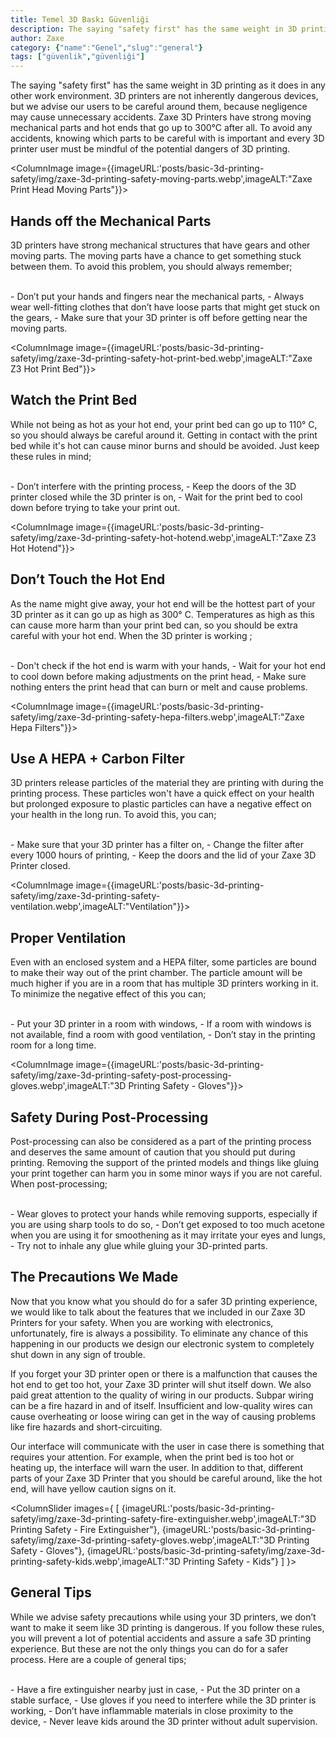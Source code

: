 ```yaml
---
title: Temel 3D Baskı Güvenliği
description: The saying "safety first" has the same weight in 3D printing as it does in any other work environment. 3D printers are not inherently dangerous devices, but we advise our users to be careful around them, because negligence may cause unnecessary accidents.
author: Zaxe
category: {"name":"Genel","slug":"general"}
tags: ["güvenlik","güvenliği"]
---
```


The saying "safety first" has the same weight in 3D printing as it does in any other work environment. 3D printers are not inherently dangerous devices, but we advise our users to be careful around them, because negligence may cause unnecessary accidents. Zaxe 3D Printers have strong moving mechanical parts and hot ends that go up to 300°C after all. To avoid any accidents, knowing which parts to be careful with is important and every 3D printer user must be mindful of the potential dangers of 3D printing. 

<ColumnImage image={{imageURL:'posts/basic-3d-printing-safety/img/zaxe-3d-printing-safety-moving-parts.webp',imageALT:"Zaxe Print Head Moving Parts"}}>
## Hands off the Mechanical Parts 

3D printers have strong mechanical structures that have gears and other moving parts. The moving parts have a chance to get something stuck between them. To avoid this problem, you should always remember;  

<br/>
- Don’t put your hands and fingers near the mechanical parts, 
- Always wear well-fitting clothes that don’t have loose parts that might get stuck on the gears, 
- Make sure that your 3D printer is off before getting near the moving parts.
</ColumnImage>

<ColumnImage image={{imageURL:'posts/basic-3d-printing-safety/img/zaxe-3d-printing-safety-hot-print-bed.webp',imageALT:"Zaxe Z3 Hot Print Bed"}}>
## Watch the Print Bed
While not being as hot as your hot end, your print bed can go up to 110° C, so you should always be careful around it. Getting in contact with the print bed while it's hot can cause minor burns and should be avoided. Just keep these rules in mind;

<br/>
- Don’t interfere with the printing process,
- Keep the doors of the 3D printer closed while the 3D printer is on,
- Wait for the print bed to cool down before trying to take your print out.
</ColumnImage>

<ColumnImage image={{imageURL:'posts/basic-3d-printing-safety/img/zaxe-3d-printing-safety-hot-hotend.webp',imageALT:"Zaxe Z3 Hot Hotend"}}>
## Don’t Touch the Hot End 

As the name might give away, your hot end will be the hottest part of your 3D printer as it can go up as high as 300° C. Temperatures as high as this can cause more harm than your print bed can, so you should be extra careful with your hot end. When the 3D printer is working ; 

<br/>
- Don't check if the hot end is warm with your hands, 
- Wait for your hot end to cool down before making adjustments on the print head,
- Make sure nothing enters the print head that can burn or melt and cause problems.
</ColumnImage>

<ColumnImage image={{imageURL:'posts/basic-3d-printing-safety/img/zaxe-3d-printing-safety-hepa-filters.webp',imageALT:"Zaxe Hepa Filters"}}>
## Use A HEPA + Carbon Filter 

3D printers release particles of the material they are printing with during the printing process. These particles won't have a quick effect on your health but prolonged exposure to plastic particles can have a negative effect on your health in the long run. To avoid this, you can;

<br/>
- Make sure that your 3D printer has a filter on, 
- Change the filter after every 1000 hours of printing, 
- Keep the doors and the lid of your Zaxe 3D Printer closed.
</ColumnImage>

<ColumnImage image={{imageURL:'posts/basic-3d-printing-safety/img/zaxe-3d-printing-safety-ventilation.webp',imageALT:"Ventilation"}}>
## Proper Ventilation

Even with an enclosed system and a HEPA filter, some particles are bound to make their way out of the print chamber. The particle amount will be much higher if you are in a room that has multiple 3D printers working in it. To minimize the negative effect of this you can;

<br/>
- Put your 3D printer in a room with windows,
- If a room with windows is not available, find a room with good ventilation,
- Don’t stay in the printing room for a long time.
</ColumnImage>


<ColumnImage image={{imageURL:'posts/basic-3d-printing-safety/img/zaxe-3d-printing-safety-post-processing-gloves.webp',imageALT:"3D Printing Safety - Gloves"}}>
## Safety During Post-Processing

Post-processing can also be considered as a part of the printing process and deserves the same amount of caution that you should put during printing. Removing the support of the printed models and things like gluing your print together can harm you in some minor ways if you are not careful. When post-processing;

<br/>
- Wear gloves to protect your hands while removing supports, especially if you are using sharp tools to do so,
- Don’t get exposed to too much acetone when you are using it for smoothening as it may irritate your eyes and lungs, 
- Try not to inhale any glue while gluing your 3D-printed parts.
</ColumnImage>

## The Precautions We Made

Now that you know what you should do for a safer 3D printing experience, we would like to talk about the features that we included in our Zaxe 3D Printers for your safety. When you are working with electronics, unfortunately, fire is always a possibility. To eliminate any chance of this happening in our products we design our electronic system to completely shut down in any sign of trouble.

If you forget your 3D printer open or there is a malfunction that causes the hot end to get too hot, your Zaxe 3D printer will shut itself down. We also paid great attention to the quality of wiring in our products. Subpar wiring can be a fire hazard in and of itself. Insufficient and low-quality wires can cause overheating or loose wiring can get in the way of causing problems like fire hazards and short-circuiting.

Our interface will communicate with the user in case there is something that requires your attention. For example, when the print bed is too hot or heating up, the interface will warn the user. In addition to that, different parts of your Zaxe 3D Printer that you should be careful around, like the hot end, will have yellow caution signs on it.

<ColumnSlider images={
	[
		{imageURL:'posts/basic-3d-printing-safety/img/zaxe-3d-printing-safety-fire-extinguisher.webp',imageALT:"3D Printing Safety - Fire Extinguisher"},
		{imageURL:'posts/basic-3d-printing-safety/img/zaxe-3d-printing-safety-gloves.webp',imageALT:"3D Printing Safety - Gloves"},
		{imageURL:'posts/basic-3d-printing-safety/img/zaxe-3d-printing-safety-kids.webp',imageALT:"3D Printing Safety - Kids"}
	]
}>
## General Tips

While we advise safety precautions while using your 3D printers, we don’t want to make it seem like 3D printing is dangerous. If you follow these rules, you will prevent a lot of potential accidents and assure a safe 3D printing experience. But these are not the only things you can do for a safer process. Here are a couple of general tips;

<br/>
- Have a fire extinguisher nearby just in case, 
- Put the 3D printer on a stable surface,
- Use gloves if you need to interfere while the 3D printer is working, 
- Don’t have inflammable materials in close proximity to the device,
- Never leave kids around the 3D printer without adult supervision.
</ColumnSlider>